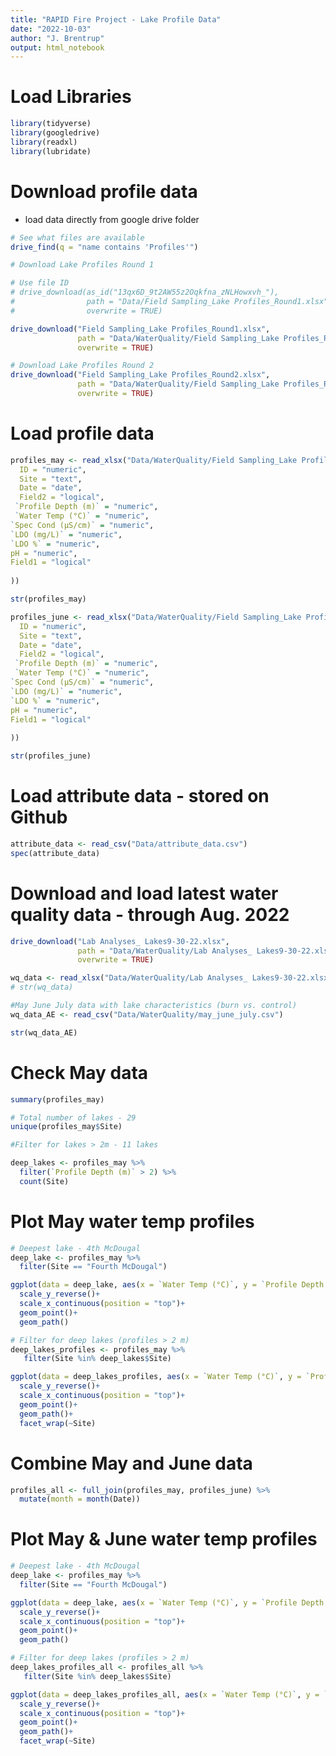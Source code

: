```yaml
---
title: "RAPID Fire Project - Lake Profile Data"
date: "2022-10-03"
author: "J. Brentrup"
output: html_notebook
---
```


# Load Libraries
```r
library(tidyverse)
library(googledrive)
library(readxl)
library(lubridate)
```

# Download profile data
- load data directly from google drive folder
```r

# See what files are available
drive_find(q = "name contains 'Profiles'")

# Download Lake Profiles Round 1

# Use file ID
# drive_download(as_id("13qx6D_9t2AW55z2Oqkfna_zNLHowxvh_"),
#                path = "Data/Field Sampling_Lake Profiles_Round1.xlsx", 
#                overwrite = TRUE)

drive_download("Field Sampling_Lake Profiles_Round1.xlsx",
               path = "Data/WaterQuality/Field Sampling_Lake Profiles_Round1.xlsx", 
               overwrite = TRUE)

# Download Lake Profiles Round 2
drive_download("Field Sampling_Lake Profiles_Round2.xlsx",
               path = "Data/WaterQuality/Field Sampling_Lake Profiles_Round2.xlsx", 
               overwrite = TRUE)

```

# Load profile data
```r

profiles_may <- read_xlsx("Data/WaterQuality/Field Sampling_Lake Profiles_Round1.xlsx", sheet = 1, col_types = c(
  ID = "numeric",
  Site = "text",
  Date = "date",
  Field2 = "logical",
 `Profile Depth (m)` = "numeric",
 `Water Temp (°C)` = "numeric",
`Spec Cond (µS/cm)` = "numeric",
`LDO (mg/L)` = "numeric",
`LDO %` = "numeric",
pH = "numeric",
Field1 = "logical"
  
))

str(profiles_may)

profiles_june <- read_xlsx("Data/WaterQuality/Field Sampling_Lake Profiles_Round2.xlsx", sheet = 1, col_types = c(
  ID = "numeric",
  Site = "text",
  Date = "date",
  Field2 = "logical",
 `Profile Depth (m)` = "numeric",
 `Water Temp (°C)` = "numeric",
`Spec Cond (µS/cm)` = "numeric",
`LDO (mg/L)` = "numeric",
`LDO %` = "numeric",
pH = "numeric",
Field1 = "logical"
  
))

str(profiles_june)

```

# Load attribute data - stored on Github
```r
attribute_data <- read_csv("Data/attribute_data.csv")
spec(attribute_data)
```

# Download and load latest water quality data - through Aug. 2022
```r
drive_download("Lab Analyses_ Lakes9-30-22.xlsx",
               path = "Data/WaterQuality/Lab Analyses_ Lakes9-30-22.xlsx", 
               overwrite = TRUE)

wq_data <- read_xlsx("Data/WaterQuality/Lab Analyses_ Lakes9-30-22.xlsx")
# str(wq_data)

#May June July data with lake characteristics (burn vs. control)
wq_data_AE <- read_csv("Data/WaterQuality/may_june_july.csv")

str(wq_data_AE)

```


# Check May data
```r
summary(profiles_may)

# Total number of lakes - 29
unique(profiles_may$Site)

#Filter for lakes > 2m - 11 lakes

deep_lakes <- profiles_may %>% 
  filter(`Profile Depth (m)` > 2) %>% 
  count(Site)

```

# Plot May water temp profiles
```r

# Deepest lake - 4th McDougal
deep_lake <- profiles_may %>% 
  filter(Site == "Fourth McDougal")

ggplot(data = deep_lake, aes(x = `Water Temp (°C)`, y = `Profile Depth (m)`)) +
  scale_y_reverse()+
  scale_x_continuous(position = "top")+
  geom_point()+
  geom_path()

# Filter for deep lakes (profiles > 2 m)
deep_lakes_profiles <- profiles_may %>% 
   filter(Site %in% deep_lakes$Site)

ggplot(data = deep_lakes_profiles, aes(x = `Water Temp (°C)`, y = `Profile Depth (m)`, color = Site)) +
  scale_y_reverse()+
  scale_x_continuous(position = "top")+
  geom_point()+
  geom_path()+
  facet_wrap(~Site)

```

# Combine May and June data 
```r
profiles_all <- full_join(profiles_may, profiles_june) %>% 
  mutate(month = month(Date))
```

# Plot May & June water temp profiles
```r

# Deepest lake - 4th McDougal
deep_lake <- profiles_may %>% 
  filter(Site == "Fourth McDougal")

ggplot(data = deep_lake, aes(x = `Water Temp (°C)`, y = `Profile Depth (m)`)) +
  scale_y_reverse()+
  scale_x_continuous(position = "top")+
  geom_point()+
  geom_path()

# Filter for deep lakes (profiles > 2 m)
deep_lakes_profiles_all <- profiles_all %>% 
   filter(Site %in% deep_lakes$Site)

ggplot(data = deep_lakes_profiles_all, aes(x = `Water Temp (°C)`, y = `Profile Depth (m)`, color = factor(month))) +
  scale_y_reverse()+
  scale_x_continuous(position = "top")+
  geom_point()+
  geom_path()+
  facet_wrap(~Site)

```